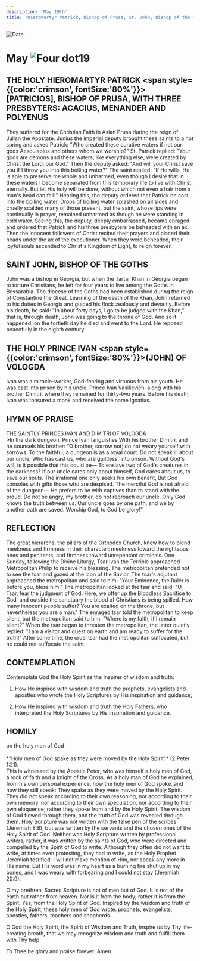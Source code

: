 ```yaml
---
description: 'May 19th'
title: 'Hieromartyr Patrick, Bishop of Prusa, St. John, Bishop of the Goths, Holy Prince Ivan of Vologda'
---
```


<CustomPaginator />
<RunningHead />

<Image src="/title-imprint.png" height={68} width={50} alt="Date" className="title-imprint"/>

# <div id="date">May <Image className="four-dot" src="/four-dot.png" height={15} width={15} alt="Four dot" />19</div>

## THE HOLY HIEROMARTYR PATRICK <span style={{color:'crimson', fontSize:'80%'}}>[PATRICIOS]</span>, BISHOP OF PRUSA, WITH THREE PRESBYTERS: ACACIUS, MENANDER AND POLYENUS

They suffered for the Christian Faith in Asian Prusa during the reign of Julian the Apostate. Junius the imperial deputy brought these saints to a hot spring and asked Patrick: "Who created these curative waters if not our gods Aesculapius and others whom we worship?" St. Patrick replied: "Your gods are demons and these waters, like everything else, were created by Christ the Lord, our God." Then the deputy asked: "And will your Christ save you if I throw you into this boiling water?" The saint replied: "If He wills, He is able to preserve me whole and unharmed, even though I desire that in these waters I become separated from this temporary life to live with Christ eternally. But let His holy will be done, without which not even a hair from a man's head can fall!" Hearing this, the deputy ordered that Patrick be cast into the boiling water. Drops of boiling water splashed on all sides and cruelly scalded many of those present, but the saint, whose lips were continually in prayer, remained unharmed as though he were standing in cold water. Seeing this, the deputy, deeply embarrassed, became enraged and ordered that Patrick and his three presbyters be beheaded with an ax. Then the innocent followers of Christ recited their prayers and placed their heads under the ax of the executioner. When they were beheaded, their joyful souls ascended to Christ's Kingdom of Light, to reign forever.

## SAINT JOHN, BISHOP OF THE GOTHS

John was a bishop in Georgia, but when the Tartar Khan in Georgia began to torture Christians, he left for four years to live among the Goths in Bessarabia. The diocese of the Goths had been established during the reign of Constantine the Great. Learning of the death of the Khan, John returned to his duties in Georgia and guided his flock zealously and devoutly. Before his death, he said: "In about forty days, I go to be judged with the Khan," that is, through death, John was going to the throne of God. And so it happened: on the fortieth day he died and went to the Lord. He reposed peacefully in the eighth century.

## THE HOLY PRINCE IVAN <span style={{color:'crimson', fontSize:'80%'}}>(JOHN)</span> OF VOLOGDA

Ivan was a miracle-worker, God-fearing and virtuous from his youth. He was cast into prison by his uncle, Prince Ivan Vasilievich, along with his brother Dimitri, where they remained for thirty-two years. Before his death, Ivan was tonsured a monk and received the name Ignatius.


## HYMN OF PRAISE
<div style={{textAlign:'center', color:'crimson', fontWeight:'bold'}}>
THE SAINTLY PRINCES IVAN AND DIMITRI OF VOLOGDA
</div>
>In the dark dungeon, Prince Ivan languishes  
With his brother Dimitri, and he counsels his brother:  
“O brother, sorrow not; do not weary yourself with sorrows.  
To the faithful, a dungeon is as a royal court.  
Do not speak ill about our uncle,  
Who has cast us, who are guiltless, into prison.  
Without God's will, is it possible that this could be—  
To enslave two of God's creatures in the darkness?  
If our uncle cares only about himself,  
God cares about us, to save our souls.  
The irrational one only seeks his own benefit,  
But God consoles with gifts those who are despised.  
The merciful God is not afraid of the dungeon—  
He prefers to be with captives than to stand with the proud.  
Do not be angry, my brother, do not reproach our uncle.  
Only God knows the truth between us.  
Our uncle goes by one path, and we by another path are saved.  
Worship God, to God be glory!"  


## REFLECTION

The great hierarchs, the pillars of the Orthodox Church, knew how to blend meekness and firmness in their character: meekness toward the righteous ones and penitents, and firmness toward unrepentant criminals. One Sunday, following the Divine Liturgy, Tsar Ivan the Terrible approached Metropolitan Philip to receive his blessing. The metropolitan pretended not to see the tsar and gazed at the icon of the Savior. The tsar's adjutant approached the metropolitan and said to him: "Your Eminence, the Ruler is before you, bless him." The metropolitan looked at the tsar and said: "O Tsar, fear the judgment of God. Here, we offer up the Bloodless Sacrifice to God, and outside the sanctuary the blood of Christians is being spilled. How many innocent people suffer? You are exalted on the throne, but nevertheless you are a man." The enraged tsar told the metropolitan to keep silent, but the metropolitan said to him: "Where is my faith, if I remain silent?" When the tsar began to threaten the metropolitan, the latter quietly replied: "I am a visitor and guest on earth and am ready to suffer for the truth!" After some time, the cruel tsar had the metropolitan suffocated, but he could not suffocate the saint.


## CONTEMPLATION

Contemplate God the Holy Spirit as the Inspirer of wisdom and truth:

1. How He inspired with wisdom and truth the prophets, evangelists and apostles who wrote the Holy Scriptures by His inspiration and guidance;

2. How He inspired with wisdom and truth the Holy Fathers, who interpreted the Holy Scriptures by His inspiration and guidance.


## HOMILY
<div style={{textAlign:'center', color:'crimson', fontWeight:'bold'}}>
on the holy men of God
</div><br />
<div style={{textAlign:'right'}}>
*"Holy men of God spake as they were moved by the Holy Spirit"* (2 Peter 1:21).
</div>
This is witnessed by the Apostle Peter, who was himself a holy man of God, a rock of faith and a knight of the Cross. As a holy man of God he explained, from his own personal experience, how the holy men of God spoke, and how they still speak: They spake as they were moved by the Holy Spirit. They did not speak according to their own reasoning, nor according to their own memory, nor according to their own speculation, nor according to their own eloquence; rather they spoke from and by the Holy Spirit. The wisdom of God flowed through them, and the truth of God was revealed through them. Holy Scripture was not written with the false pen of the scribes (Jeremiah 8:8), but was written by the servants and the chosen ones of the Holy Spirit of God. Neither was Holy Scripture written by professional writers; rather, it was written by the saints of God, who were directed and compelled by the Spirit of God to write. Although they often did not want to write, at times even protesting, they had to write, as the Holy Prophet Jeremiah testified: I will not make mention of Him, nor speak any more in His name. But His word was in my heart as a burning fire shut up in my bones, and I was weary with forbearing and I could not stay (Jeremiah 20:9).

O my brethren, Sacred Scripture is not of men but of God. It is not of the earth but rather from heaven. Nor is it from the body; rather it is from the Spirit. Yes, from the Holy Spirit of God. Inspired by the wisdom and truth of the Holy Spirit, these holy men of God wrote: prophets, evangelists, apostles, fathers, teachers and shepherds.

O God the Holy Spirit, the Spirit of Wisdom and Truth, inspire us by Thy life-creating breath, that we may recognize wisdom and truth and fulfill them with Thy help.

To Thee be glory and praise forever. Amen.